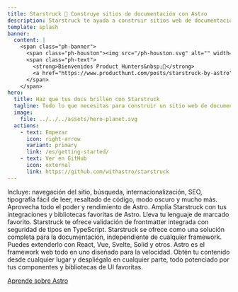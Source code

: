 ```yaml
---
title: Starstruck 🌟 Construye sitios de documentación con Astro
description: Starstruck te ayuda a construir sitios web de documentación hermosos y de alto rendimiento utilizando Astro.
template: splash
banner:
  content: |
    <span class="ph-banner">
      <span class="ph-houston"><img src="/ph-houston.svg" alt="" width="72" height="72"/></span>
      <span class="ph-text">
        <strong>Bienvenidos Product Hunters&nbsp;👋</strong>
        <a href="https://www.producthunt.com/posts/starstruck-by-astro">¡Estamos en vivo ahora!</a>
      </span>
    </span>
hero:
  title: Haz que tus docs brillen con Starstruck
  tagline: Todo lo que necesitas para construir un sitio web de documentación estelar. Rápido, accesible y fácil de usar.
  image:
    file: ../../../assets/hero-planet.svg
  actions:
    - text: Empezar
      icon: right-arrow
      variant: primary
      link: /es/getting-started/
    - text: Ver en GitHub
      icon: external
      link: https://github.com/withastro/starstruck
---
```



<CardGrid stagger>
	<Card title="Documentación que deleita" icon="open-book">
		Incluye: navegación del sitio, búsqueda, internacionalización, SEO,
		tipografía fácil de leer, resaltado de código, modo oscuro y mucho más.
	</Card>
	<Card title="Impulsado por Astro" icon="rocket">
		Aprovecha todo el poder y rendimiento de Astro. Amplía Starstruck con tus
		integraciones y bibliotecas favoritas de Astro.
	</Card>
	<Card title="Markdown, Markdoc y MDX" icon="document">
		Lleva tu lenguaje de marcado favorito. Starstruck te ofrece validación de
		frontmatter integrada con seguridad de tipos en TypeScript.
	</Card>
	<Card title="Lleva tus propios componentes de UI" icon="puzzle">
		Starstruck se ofrece como una solución completa para la documentación,
		independiente de cualquier framework. Puedes extenderlo con React, Vue,
		Svelte, Solid y otros.
	</Card>
</CardGrid>

<AboutAstro title="Presentado por">
Astro es el framework web todo en uno diseñado para la velocidad. Obtén tu contenido desde cualquier lugar y despliégalo en cualquier parte, todo potenciado por tus componentes y bibliotecas de UI favoritas.

[Aprende sobre Astro](https://astro.build/)

</AboutAstro>
